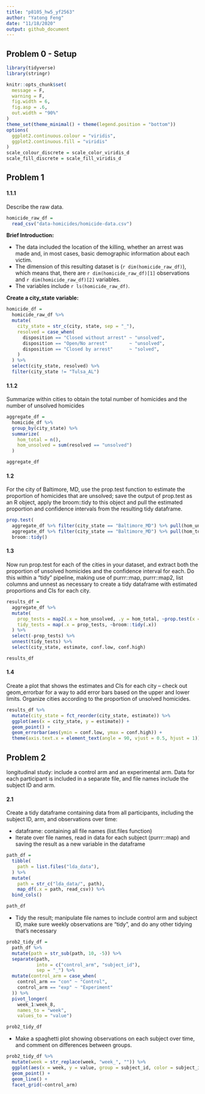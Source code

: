 ```yaml
---
title: "p8105_hw5_yf2563"
author: "Yatong Feng"
date: "11/18/2020"
output: github_document
---
```


## Problem 0 - Setup
```r
library(tidyverse)
library(stringr)

knitr::opts_chunk$set(
  message = F,
  warning = F,
  fig.width = 6,
  fig.asp = .6,
  out.width = "90%"
)
theme_set(theme_minimal() + theme(legend.position = "bottom"))
options(
  ggplot2.continuous.colour = "viridis",
  ggplot2.continuous.fill = "viridis"
)
scale_colour_discrete = scale_color_viridis_d
scale_fill_discrete = scale_fill_viridis_d
```


## Problem 1

#### 1.1.1 

Describe the raw data. 

```r
homicide_raw_df = 
  read_csv("data-homicides/homicide-data.csv")
```

**Brief Introduction:**

- The data included the location of the killing, whether an arrest was made and, in most cases, basic demographic information about each victim.
- The dimension of this resulting dataset is (`r dim(homicide_raw_df)`), which means that, there are `r dim(homicide_raw_df)[1]` observations and `r dim(homicide_raw_df)[2]` variables.
- The variables include `r ls(homicide_raw_df)`. 

**Create a city_state variable:**
```r
homicide_df = 
  homicide_raw_df %>% 
  mutate(
    city_state = str_c(city, state, sep = "_"),
    resolved = case_when(
      disposition == "Closed without arrest" ~ "unsolved",
      disposition == "Open/No arrest"        ~ "unsolved",
      disposition == "Closed by arrest"      ~ "solved",
    )
  ) %>% 
  select(city_state, resolved) %>% 
  filter(city_state != "Tulsa_AL")
```


#### 1.1.2 

Summarize within cities to obtain the total number of homicides and the number of unsolved homicides 

```r
aggregate_df = 
  homicide_df %>% 
  group_by(city_state) %>% 
  summarize(
    hom_total = n(),
    hom_unsolved = sum(resolved == "unsolved")
  )

aggregate_df
```


#### 1.2

For the city of Baltimore, MD, use the prop.test function to estimate the proportion of homicides that are unsolved; save the output of prop.test as an R object, apply the broom::tidy to this object and pull the estimated proportion and confidence intervals from the resulting tidy dataframe.

```r
prop.test(
  aggregate_df %>% filter(city_state == "Baltimore_MD") %>% pull(hom_unsolved), 
  aggregate_df %>% filter(city_state == "Baltimore_MD") %>% pull(hom_total)) %>% 
  broom::tidy()
```


#### 1.3 

Now run prop.test for each of the cities in your dataset, and extract both the proportion of unsolved homicides and the confidence interval for each. Do this within a “tidy” pipeline, making use of purrr::map, purrr::map2, list columns and unnest as necessary to create a tidy dataframe with estimated proportions and CIs for each city.

```r
results_df = 
  aggregate_df %>% 
  mutate(
    prop_tests = map2(.x = hom_unsolved, .y = hom_total, ~prop.test(x = .x, n = .y)),
    tidy_tests = map(.x = prop_tests, ~broom::tidy(.x))
  ) %>% 
  select(-prop_tests) %>% 
  unnest(tidy_tests) %>% 
  select(city_state, estimate, conf.low, conf.high)

results_df
```


#### 1.4

Create a plot that shows the estimates and CIs for each city – check out geom_errorbar for a way to add error bars based on the upper and lower limits. Organize cities according to the proportion of unsolved homicides.

```r
results_df %>% 
  mutate(city_state = fct_reorder(city_state, estimate)) %>% 
  ggplot(aes(x = city_state, y = estimate)) +
  geom_point() + 
  geom_errorbar(aes(ymin = conf.low, ymax = conf.high)) + 
  theme(axis.text.x = element_text(angle = 90, vjust = 0.5, hjust = 1))
```

## Problem 2

longitudinal study: include a control arm and an experimental arm. Data for each participant is included in a separate file, and file names include the subject ID and arm.

#### 2.1 

Create a tidy dataframe containing data from all participants, including the subject ID, arm, and observations over time:

- dataframe: containing all file names (list.files function)
- Iterate over file names, read in data for each subject (purrr::map) and saving the result as a new variable in the dataframe

```r
path_df = 
  tibble(
    path = list.files("lda_data"),
  ) %>% 
  mutate(
    path = str_c("lda_data/", path),
    map_df(.x = path, read_csv)) %>% 
  bind_cols()

path_df
```

- Tidy the result; manipulate file names to include control arm and subject ID, make sure weekly observations are “tidy”, and do any other tidying that’s necessary


```r
prob2_tidy_df = 
  path_df %>% 
  mutate(path = str_sub(path, 10, -5)) %>% 
  separate(path,
           into = c("control_arm", "subject_id"),
           sep = "_") %>% 
  mutate(control_arm = case_when(
    control_arm == "con" ~ "Control",
    control_arm == "exp" ~ "Experiment"
  )) %>% 
  pivot_longer(
    week_1:week_8,
    names_to = "week",
    values_to = "value")

prob2_tidy_df
```

- Make a spaghetti plot showing observations on each subject over time, and comment on differences between groups.


```r
prob2_tidy_df %>% 
  mutate(week = str_replace(week, "week_", "")) %>%
  ggplot(aes(x = week, y = value, group = subject_id, color = subject_id)) +
  geom_point() +
  geom_line() +
  facet_grid(~control_arm)
```




